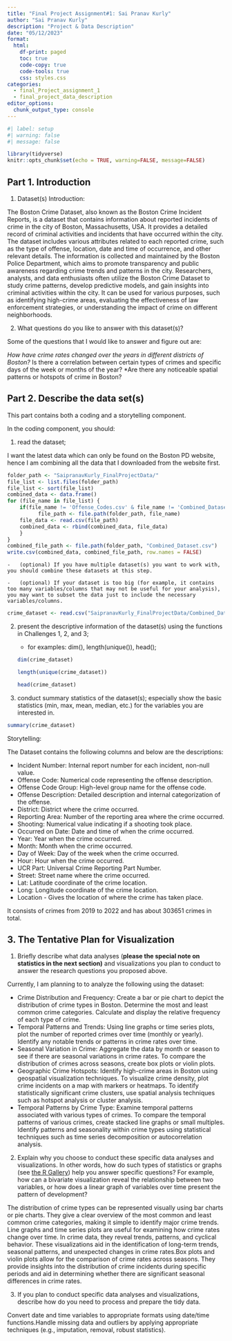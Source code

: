 ```yaml
---
title: "Final Project Assignment#1: Sai Pranav Kurly"
author: "Sai Pranav Kurly"
description: "Project & Data Description"
date: "05/12/2023"
format:
  html:
    df-print: paged
    toc: true
    code-copy: true
    code-tools: true
    css: styles.css
categories:
  - final_Project_assignment_1
  - final_project_data_description
editor_options: 
  chunk_output_type: console
---
```



```r
#| label: setup
#| warning: false
#| message: false

library(tidyverse)
knitr::opts_chunk$set(echo = TRUE, warning=FALSE, message=FALSE)
```

## Part 1. Introduction {#describe-the-data-sets}


1.  Dataset(s) Introduction:

The Boston Crime Dataset, also known as the Boston Crime Incident Reports, is a dataset that contains information about reported incidents of crime in the city of Boston, Massachusetts, USA. It provides a detailed record of criminal activities and incidents that have occurred within the city.
The dataset includes various attributes related to each reported crime, such as the type of offense, location, date and time of occurrence, and other relevant details. The information is collected and maintained by the Boston Police Department, which aims to promote transparency and public awareness regarding crime trends and patterns in the city.
Researchers, analysts, and data enthusiasts often utilize the Boston Crime Dataset to study crime patterns, develop predictive models, and gain insights into criminal activities within the city. It can be used for various purposes, such as identifying high-crime areas, evaluating the effectiveness of law enforcement strategies, or understanding the impact of crime on different neighborhoods.

2.  What questions do you like to answer with this dataset(s)?

Some of the questions that I would like to answer and figure out are:

*How have crime rates changed over the years in different districts of Boston?
*Is there a correlation between certain types of crimes and specific days of the week or months of the year?
*Are there any noticeable spatial patterns or hotspots of crime in Boston?

## Part 2. Describe the data set(s) {#describe-the-data-sets-1}

This part contains both a coding and a storytelling component.

In the coding component, you should:

1.  read the dataset;

I want the latest data which can only be found on the Boston PD website, hence I am combining all the data that I downloaded from the website first. 

```r
folder_path <- "SaipranavKurly_FinalProjectData/"
file_list <- list.files(folder_path)
file_list <- sort(file_list)
combined_data <- data.frame()
for (file_name in file_list) {
    if(file_name != 'Offense_Codes.csv' & file_name != 'Combined_Dataset.csv'){
          file_path <- file.path(folder_path, file_name)
    file_data <- read.csv(file_path)
    combined_data <- rbind(combined_data, file_data)
    }
}
combined_file_path <- file.path(folder_path, "Combined_Dataset.csv")
write.csv(combined_data, combined_file_path, row.names = FALSE)
```
    -   (optional) If you have multiple dataset(s) you want to work with, you should combine these datasets at this step.

    -   (optional) If your dataset is too big (for example, it contains too many variables/columns that may not be useful for your analysis), you may want to subset the data just to include the necessary variables/columns.

```r
crime_dataset <- read.csv("SaipranavKurly_FinalProjectData/Combined_Dataset.csv")
```

2.  present the descriptive information of the dataset(s) using the functions in Challenges 1, 2, and 3;

    -   for examples: dim(), length(unique()), head();

    ```r
dim(crime_dataset)
    ```

    ```r
length(unique(crime_dataset))
    ```

    ```r
head(crime_dataset)
    ```

3.  conduct summary statistics of the dataset(s); especially show the basic statistics (min, max, mean, median, etc.) for the variables you are interested in.

```r
summary(crime_dataset)
```

Storytelling:

The Dataset contains the following columns and below are the descriptions:

- Incident Number: Internal report number for each incident, non-null value.
- Offense Code: Numerical code representing the offense description.
- Offense Code Group: High-level group name for the offense code.
- Offense Description: Detailed description and internal categorization of the offense.
- District: District where the crime occurred.
- Reporting Area: Number of the reporting area where the crime occurred.
- Shooting: Numerical value indicating if a shooting took place.
- Occurred on Date: Date and time of when the crime occurred.
- Year: Year when the crime occurred.
- Month: Month when the crime occurred.
- Day of Week: Day of the week when the crime occurred.
- Hour: Hour when the crime occurred.
- UCR Part: Universal Crime Reporting Part Number.
- Street: Street name where the crime occurred.
- Lat: Latitude coordinate of the crime location.
- Long: Longitude coordinate of the crime location.
- Location - Gives the location of where the crime has taken place.

It consists of crimes from 2019 to 2022 and has about 303651 crimes in total. 

## 3. The Tentative Plan for Visualization {#the-tentative-plan-for-visualization}

1.  Briefly describe what data analyses (**please the special note on statistics in the next section)** and visualizations you plan to conduct to answer the research questions you proposed above.

Currently, I am planning to to analyze the following using the dataset:

* Crime Distribution and Frequency: Create a bar or pie chart to depict the distribution of crime types in Boston.
Determine the most and least common crime categories.
Calculate and display the relative frequency of each type of crime.
* Temporal Patterns and Trends: Using line graphs or time series plots, plot the number of reported crimes over time (monthly or yearly).
Identify any notable trends or patterns in crime rates over time.
* Seasonal Variation in Crime: Aggregate the data by month or season to see if there are seasonal variations in crime rates.
To compare the distribution of crimes across seasons, create box plots or violin plots.
* Geographic Crime Hotspots: Identify high-crime areas in Boston using geospatial visualization techniques. To visualize crime density, plot crime incidents on a map with markers or heatmaps. To identify statistically significant crime clusters, use spatial analysis techniques such as hotspot analysis or cluster analysis.
* Temporal Patterns by Crime Type: Examine temporal patterns associated with various types of crimes. To compare the temporal patterns of various crimes, create stacked line graphs or small multiples. Identify patterns and seasonality within crime types using statistical techniques such as time series decomposition or autocorrelation analysis.

2.  Explain why you choose to conduct these specific data analyses and visualizations. In other words, how do such types of statistics or graphs (see [the R Gallery](https://r-graph-gallery.com/)) help you answer specific questions? For example, how can a bivariate visualization reveal the relationship between two variables, or how does a linear graph of variables over time present the pattern of development?

The distribution of crime types can be represented visually using bar charts or pie charts. They give a clear overview of the most common and least common crime categories, making it simple to identify major crime trends. Line graphs and time series plots are useful for examining how crime rates change over time. In crime data, they reveal trends, patterns, and cyclical behavior. These visualizations aid in the identification of long-term trends, seasonal patterns, and unexpected changes in crime rates.Box plots and violin plots allow for the comparison of crime rates across seasons. They provide insights into the distribution of crime incidents during specific periods and aid in determining whether there are significant seasonal differences in crime rates.

3.  If you plan to conduct specific data analyses and visualizations, describe how do you need to process and prepare the tidy data.

Convert date and time variables to appropriate formats using date/time functions.Handle missing data and outliers by applying appropriate techniques (e.g., imputation, removal, robust statistics).
